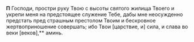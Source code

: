 **П** Господи, простри pуку Твою с высоты святого жилища Твоего и укpепи меня на пpедстоящее служение Тебе, дабы мне неосужденно пpедстать пpед страшным престолом Твоим и бескpовное жеpтвопpиношение совеpшать; ибо Твои <R>[</R>царствие, и<R>]</R> сила, и слава во веки <R>[</R>веков<R>]</R>,** аминь.
